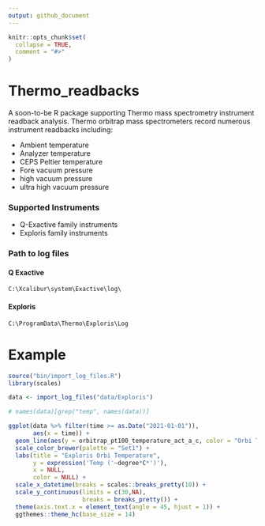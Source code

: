 ```yaml
---
output: github_document
---
```


<!-- README.md is generated from README.Rmd. Please edit that file -->

```r

knitr::opts_chunk$set(
  collapse = TRUE,
  comment = "#>"
)


```

# Thermo_readbacks

<!-- badges: start -->
<!-- badges: end -->

A soon-to-be R package supporting Thermo mass spectrometry instrument readback analysis. Thermo orbitrap mass spectrometers record numerous instrument readbacks including:

* Ambient temperature
* Analyzer temperature
* CEPS Peltier temperature
* Fore vacuum pressure
* high vacuum pressure
* ultra high vacuum pressure

### Supported Instruments

* Q-Exactive family instruments
* Exploris family instruments

### Path to log files

#### Q Exactive

`C:\Xcalibur\system\Exactive\log\`

#### Exploris

`C:\ProgramData\Thermo\Exploris\Log`

# Example

```r

source("bin/import_log_files.R")
library(scales)

data <- import_log_files("data/Exploris")

# names(data)[grep("temp", names(data))]

```


```r


ggplot(data %>% filter(time >= as.Date("2021-01-01")),
       aes(x = time)) +
  geom_line(aes(y = orbitrap_pt100_temperature_act_a_c, color = "Orbi Temp")) +
  scale_color_brewer(palette = "Set1") +
  labs(title = "Exploris Orbi Temperature",
       y = expression('Temp ('~degree*C*')'),
       x = NULL,
       color = NULL) +
  scale_x_datetime(breaks = scales::breaks_pretty(10)) +
  scale_y_continuous(limits = c(30,NA),
                     breaks = breaks_pretty()) +
  theme(axis.text.x = element_text(angle = 45, hjust = 1)) +
  ggthemes::theme_hc(base_size = 14) 


```

